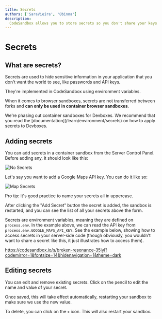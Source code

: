 ```yaml
---
title: Secrets
authors: ['SaraVieira', 'Obinna']
description:
  CodeSandbox allows you to store secrets so you don't share your keys
---
```



# Secrets

## What are secrets?

Secrets are used to hide sensitive information in your application that you
don't want the world to see, like passwords and API keys.

They're implemented in CodeSandbox using environment variables.

         
When it comes to browser sandboxes, secrets are not transferred between forks and **can only be used in container browser sandboxes**.

<Callout>
        We're phasing out container sandboxes for Devboxes. We recommend that you read the [documentation](/learn/environment/secrets) on how to apply secrets to Devboxes.
</Callout>

## Adding secrets

You can add secrets in a container sandbox from the Server Control Panel. Before
adding any, it should look like this:

![No Secrets](../images/secrets-1.jpg)

Let's say you want to add a Google Maps API key. You can do it like so:

![Map Secrets](../images/secrets-2.jpg)

Pro tip: It's good practice to name your secrets all in uppercase.

After clicking the "Add Secret" button the secret is added, the sandbox is
restarted, and you can see the list of all your secrets above the form.

Secrets are environment variables, meaning they are defined on `process.env`. In
the example above, we can read the API key from
`process.env.GOOGLE_MAPS_API_KEY`. See the example below, showing how to access
secrets in your server-side code (though obviously, you wouldn't want to share a
secret like this, it just illustrates how to access them).

https://codesandbox.io/s/broken-resonance-35lyl?codemirror=1&fontsize=14&hidenavigation=1&theme=dark

## Editing secrets

You can edit and remove existing secrets. Click on the pencil to edit the name
and value of your secret.

Once saved, this will take effect automatically, restarting your sandbox to make
sure we use the new value.

To delete, you can click on the `x` icon. This will also restart your sandbox.
